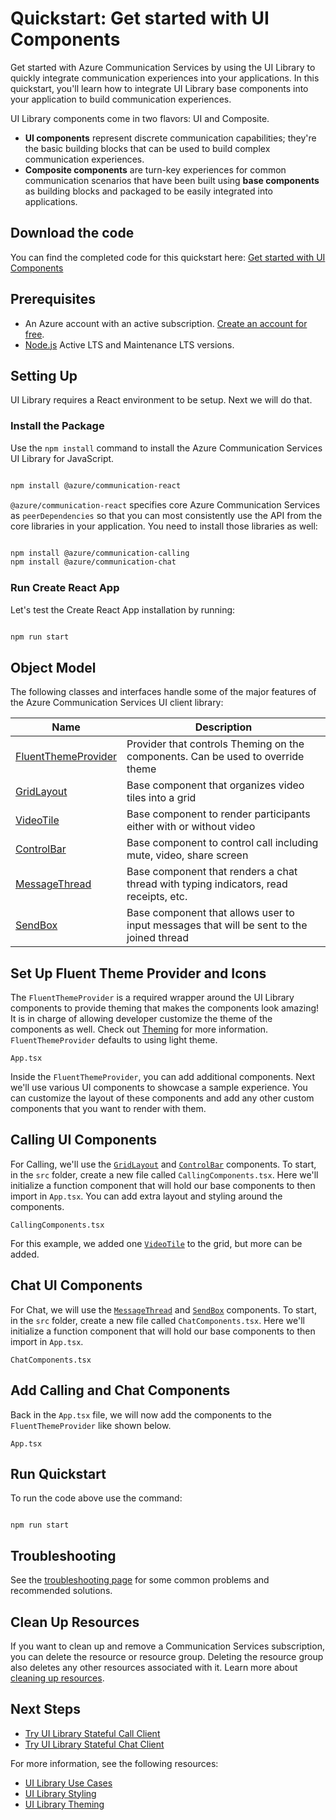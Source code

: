 
<Meta title="Components/Get Started" />

# Quickstart: Get started with UI Components

Get started with Azure Communication Services by using the UI Library to quickly integrate communication experiences into your applications. In this quickstart, you'll learn how to integrate UI Library base components into your application to build communication experiences.

UI Library components come in two flavors: UI and Composite.

- **UI components** represent discrete communication capabilities; they're the basic building blocks that can be used to build complex communication experiences.
- **Composite components** are turn-key experiences for common communication scenarios that have been built using **base components** as building blocks and packaged to be easily integrated into applications.

## Download the code

You can find the completed code for this quickstart here: [Get started with UI Components](https://github.com/Azure-Samples/communication-services-javascript-quickstarts/tree/main/ui-library-quickstart-ui-components)

## Prerequisites

- An Azure account with an active subscription. [Create an account for free](https://azure.microsoft.com/free/?WT.mc_id=A261C142F).
- [Node.js](https://nodejs.org/) Active LTS and Maintenance LTS versions.

## Setting Up

UI Library requires a React environment to be setup. Next we will do that.

### Install the Package

Use the `npm install` command to install the Azure Communication Services UI Library for JavaScript.

```bash

npm install @azure/communication-react

```

`@azure/communication-react` specifies core Azure Communication Services as `peerDependencies` so that
you can most consistently use the API from the core libraries in your application. You need to install those libraries as well:

```bash

npm install @azure/communication-calling
npm install @azure/communication-chat

```

### Run Create React App

Let's test the Create React App installation by running:

```bash

npm run start

```

## Object Model

The following classes and interfaces handle some of the major features of the Azure Communication Services UI client library:

| Name                                                                        | Description                                                                              |
| --------------------------------------------------------------------------- | ---------------------------------------------------------------------------------------- |
| [FluentThemeProvider](./?path=/docs/concepts-theming--docs)                 | Provider that controls Theming on the components. Can be used to override theme          |
| [GridLayout](./?path=/story/components-grid-layout--grid-layout)            | Base component that organizes video tiles into a grid                                    |
| [VideoTile](./?path=/story/components-video-tile--video-tile)               | Base component to render participants either with or without video                       |
| [ControlBar](./?path=/story/components-controlbar-control-bar--control-bar) | Base component to control call including mute, video, share screen                       |
| [MessageThread](./?path=/story/components-message-thread--message-thread)   | Base component that renders a chat thread with typing indicators, read receipts, etc.    |
| [SendBox](./?path=/story/components-sendbox-send-box--send-box)             | Base component that allows user to input messages that will be sent to the joined thread |

## Set Up Fluent Theme Provider and Icons

The `FluentThemeProvider` is a required wrapper around the UI Library components to provide theming that makes the components look amazing!
It is in charge of allowing developer customize the theme of the components as well. Check out [Theming](./?path=/docs/concepts-theming--docs) for more information. `FluentThemeProvider` defaults to using light theme.

`App.tsx`

<Source code={AppText} />

Inside the `FluentThemeProvider`, you can add additional components.
Next we'll use various UI components to showcase a sample experience.
You can customize the layout of these components and add any other custom components that you want to render with them.

## Calling UI Components

For Calling, we'll use the [`GridLayout`](./?path=/story/components-grid-layout--grid-layout) and [`ControlBar`](./?path=/story/components-controlbar-control-bar--control-bar) components.
To start, in the `src` folder, create a new file called `CallingComponents.tsx`.
Here we'll initialize a function component that will hold our base components to then import in `App.tsx`.
You can add extra layout and styling around the components.

`CallingComponents.tsx`

<Source code={CallingComponentsText} />

For this example, we added one [`VideoTile`](./?path=/story/components-video-tile--video-tile) to the grid, but more can be added.

## Chat UI Components

For Chat, we will use the [`MessageThread`](./?path=/story/components-message-thread--message-thread) and [`SendBox`](./?path=/story/components-sendbox-send-box--send-box) components.
To start, in the `src` folder, create a new file called `ChatComponents.tsx`.
Here we'll initialize a function component that will hold our base components to then import in `App.tsx`.

`ChatComponents.tsx`

<Source code={ChatComponentsText} />

## Add Calling and Chat Components

Back in the `App.tsx` file, we will now add the components to the `FluentThemeProvider` like shown below.

`App.tsx`

<Source code={CompletedComponentsAppText} />
<div>
  <CompletedComponentsApp />
</div>

## Run Quickstart

To run the code above use the command:

```console

npm run start

```

## Troubleshooting

See the [troubleshooting page](./?path=/docs/concepts-troubleshooting--docs) for some common problems and recommended solutions.

## Clean Up Resources

If you want to clean up and remove a Communication Services subscription, you can delete the resource or resource group.
Deleting the resource group also deletes any other resources associated with it.
Learn more about [cleaning up resources](https://docs.microsoft.com/azure/communication-services/quickstarts/create-communication-resource?tabs=windows&pivots=platform-azp#clean-up-resources).

## Next Steps

- [Try UI Library Stateful Call Client](./?path=/docs/stateful-client-get-started-call--docs)
- [Try UI Library Stateful Chat Client](./?path=/docs/stateful-client-get-started-chat--docs)

For more information, see the following resources:

- [UI Library Use Cases](./?path=/docs/use-cases--docs)
- [UI Library Styling](./?path=/docs/concepts-styling--docs)
- [UI Library Theming](./?path=/docs/concepts-theming--docs)
